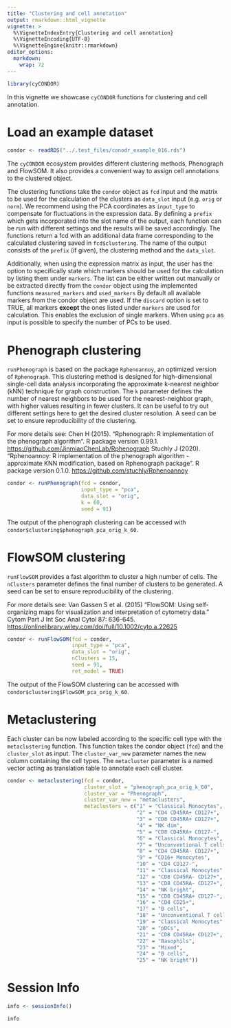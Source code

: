 ```yaml
---
title: "Clustering and cell annotation"
output: rmarkdown::html_vignette
vignette: >
  %\VignetteIndexEntry{Clustering and cell annotation}
  %\VignetteEncoding{UTF-8}
  %\VignetteEngine{knitr::rmarkdown}
editor_options: 
  markdown: 
    wrap: 72
---
```


```r
library(cyCONDOR)
```

In this vignette we showcase `cyCONDOR` functions for clustering and cell annotation.

# Load an example dataset
```r
condor <- readRDS("../.test_files/conodr_example_016.rds")
```

The `cyCONDOR` ecosystem provides different clustering methods, Phenograph and FlowSOM. It also provides a convenient way to assign cell annotations to the clustered object.

The clustering functions take the `condor` object as `fcd` input and the matrix to be used for the calculation of the clusters as `data_slot` input (e.g. `orig` or `norm`). We recommend using the PCA coordinates as `input_type` to compensate for fluctuations in the expression data. By defining a `prefix` which gets incorporated into the slot name of the output, each function can be run with different settings and the results will be saved accordingly. The functions return a fcd with an additional data frame corresponding to the calculated clustering saved in `fcd$clustering`. The name of the output consists of the `prefix` (if given), the clustering method and the `data_slot`.

Additionally, when using the expression matrix as input, the user has the option to specifically state which markers should be used for the calculation by listing them under `markers`. The list can be either written out manually or be extracted directly from the `condor` object using the implemented functions `measured_markers` and `used_markers` By default all available markers from the condor object are used. If the `discard` option is set to TRUE, all markers **except** the ones listed under `markers` are used for calculation. This enables the exclusion of single markers. When using `pca` as input is possible to specify the number of PCs to be used.

# Phenograph clustering

`runPhenograph` is based on the package `Rphenoannoy`, an optimized version of `Rphenograph`. This clustering method is designed for high-dimensional single-cell data analysis incorporating the approximate k-nearest neighbor (kNN) technique for graph construction. The `k` parameter defines the number of nearest neighbors to be used for the nearest-neighbor graph, with higher values resulting in fewer clusters. It can be useful to try out different settings here to get the desired cluster resolution. A seed can be set to ensure reproducibility of the clustering.

For more details see: 
Chen H (2015). "Rphenograph: R implementation of the phenograph algorithm". R package version 0.99.1. <https://github.com/JinmiaoChenLab/Rphenograph>
Stuchly J (2020). "Rphenoannoy: R implementation of the phenograph algorithm - approximate KNN modification, based on Rphenograph package". R package version 0.1.0. <https://github.com/stuchly/Rphenoannoy>

```r
condor <- runPhenograph(fcd = condor, 
                        input_type = "pca", 
                        data_slot = "orig", 
                        k = 60, 
                        seed = 91)
```
The output of the phenograph clustering can be accessed with `condor$clustering$phenograph_pca_orig_k_60`.

# FlowSOM clustering

`runFlowSOM` provides a fast algorithm to cluster a high number of cells. The `nClusters` parameter defines the final number of clusters to be generated. A seed can be set to ensure reproducibility of the clustering.

For more details see: Van Gassen S et al. (2015) "FlowSOM: Using self-organizing maps for visualization and interpretation of cytometry data." Cytom Part J Int Soc Anal Cytol 87: 636-645. <https://onlinelibrary.wiley.com/doi/full/10.1002/cyto.a.22625>

```r
condor <- runFlowSOM(fcd = condor, 
                     input_type = "pca", 
                     data_slot = "orig", 
                     nClusters = 15, 
                     seed = 91, 
                     ret_model = TRUE)
```
The output of the FlowSOM clustering can be accessed with `condor$clustering$FlowSOM_pca_orig_k_60`.


# Metaclustering

Each cluster can be now labeled according to the specific cell type with the `metaclustering` function. This function takes the condor object (`fcd`) and the `cluster_slot` as input. The `cluster_var_new` parameter names the new column containing the cell types. The `metacluster` parameter is a named vector acting as translation table to annotate each cell cluster.

```r
condor <- metaclustering(fcd = condor, 
                         cluster_slot = "phenograph_pca_orig_k_60", 
                         cluster_var = "Phenograph", 
                         cluster_var_new = "metaclusters", 
                         metaclusters = c("1" = "Classical Monocytes",
                                          "2" = "CD4 CD45RA+ CD127+",
                                          "3" = "CD8 CD45RA+ CD127+", 
                                          "4" = "NK dim",
                                          "5" = "CD8 CD45RA+ CD127-",
                                          "6" = "Classical Monocytes",
                                          "7" = "Unconventional T cells", 
                                          "8" = "CD4 CD45RA- CD127+",
                                          "9" = "CD16+ Monocytes",
                                          "10" = "CD4 CD127-",
                                          "11" = "Classical Monocytes", 
                                          "12" = "CD8 CD45RA- CD127+", 
                                          "13" = "CD8 CD45RA- CD127+",
                                          "14" = "NK bright",
                                          "15" = "CD8 CD45RA+ CD127-",
                                          "16" = "CD4 CD25+",
                                          "17" = "B cells",
                                          "18" = "Unconventional T cells",
                                          "19" = "Classical Monocytes",
                                          "20" = "pDCs",
                                          "21" = "CD8 CD45RA+ CD127+",
                                          "22" = "Basophils",
                                          "23" = "Mixed",
                                          "24" = "B cells",
                                          "25" = "NK bright"))
```

# Session Info
```r
info <- sessionInfo()

info
```

